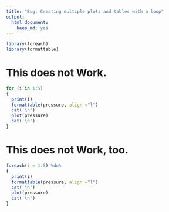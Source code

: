```yaml
---
title: "Bug: Creating multiple plots and tables with a loop"
output: 
  html_document: 
    keep_md: yes
---
```


```r
library(foreach)
library(formattable)
```

# This does not Work.

```r
for (i in 1:5)
{
  print(i)
  formattable(pressure, align ="l")
  cat('\n')
  plot(pressure)
  cat('\n')
}
```

# This does not Work, too.

```r
foreach(i = 1:5) %do%
{
  print(i)
  formattable(pressure, align ="l")
  cat('\n')
  plot(pressure)
  cat('\n')
}
```